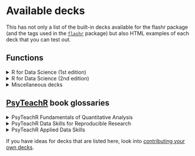 # Available decks

This has not only a list of the built-in decks available for the flashr package (and the tags used in the [`flashr`](https://jeffreyrstevens.github.io/flashr/) package) but also HTML examples of each deck that you can test out.

## Functions

<details>

<summary>R for Data Science (1st edition)</summary>

-   <a href = "html/r4ds01.html" target="_blank">Ch. 1 Introduction</a>: `r4ds01`
-   <a href = "html/r4ds03.html" target="_blank">Ch. 3 Data visualization</a>: `r4ds03`
-   <a href = "html/r4ds05.html" target="_blank">Ch. 5 Data transformation</a>: `r4ds05`
-   <a href = "html/r4ds07.html" target="_blank">Ch. 7 Exploratory data analysis</a>: `r4ds07`
-   <a href = "html/r4ds08.html" target="_blank">Ch. 8 Workflow: projects</a>: `r4ds08`
-   <a href = "html/r4ds10.html" target="_blank">Ch. 10 Tibbles</a>: `r4ds10`
-   <a href = "html/r4ds11.html" target="_blank">Ch. 11 Data import</a>: `r4ds11`
-   <a href = "html/r4ds12.html" target="_blank">Ch. 12 Tidy data</a>: `r4ds12`
-   <a href = "html/r4ds13.html" target="_blank">Ch. 13 Relational data</a>: `r4ds13`
-   <a href = "html/r4ds14.html" target="_blank">Ch. 14 Strings</a>: `r4ds14`
-   <a href = "html/r4ds15.html" target="_blank">Ch. 15 Factors</a>: `r4ds15`
-   <a href = "html/r4ds16.html" target="_blank">Ch. 16 Dates and times</a>: `r4ds16`
-   <a href = "html/r4ds18.html" target="_blank">Ch. 18 Pipes</a>: `r4ds18`
-   <a href = "html/r4ds20.html" target="_blank">Ch. 20 Vectors</a>: `r4ds20`
-   <a href = "html/r4ds21.html" target="_blank">Ch. 21 Iteration</a>: `r4ds21`
-   <a href = "html/r4ds23.html" target="_blank">Ch. 23 Model basics</a>: `r4ds23`
-   <a href = "html/r4ds25.html" target="_blank">Ch. 25 Many models</a>: `r4ds25`
-   <a href = "html/r4ds27.html" target="_blank">Ch. 27 R Markdown</a>: `r4ds27`
-   <a href = "html/r4ds28.html" target="_blank">Ch. 28 Graphics for communication</a>: `r4ds28`
-   <a href = "html/r4ds29.html" target="_blank">Ch. 29 R Markdown formats</a>: `r4ds29`
-   <a href = "html/r4ds30.html" target="_blank">Ch. 30 R Markdown workflow</a>: `r4ds30`

</details>

<details>

<summary>R for Data Science (2nd edition)</summary>

-   <a href = "html/r4ds-2e00.html" target="_blank">Ch. 0 Introduction</a>: `r4ds-2e00`
-   <a href = "html/r4ds-2e01.html" target="_blank">Ch. 1 Data visualization</a>: `r4ds-2e01`
-   <a href = "html/r4ds-2e02.html" target="_blank">Ch. 2 Workflow: Basics</a>: `r4ds-2e02`
-   <a href = "html/r4ds-2e03.html" target="_blank">Ch. 3 Data transformation</a>: `r4ds-2e03`
-   <a href = "html/r4ds-2e04.html" target="_blank">Ch. 4 Workflow: Style</a>: `r4ds-2e04`
-   <a href = "html/r4ds-2e05.html" target="_blank">Ch. 5 Data tidying</a>: `r4ds-2e05`
-   <a href = "html/r4ds-2e07.html" target="_blank">Ch. 7 Data import</a>: `r4ds-2e07`
-   <a href = "html/r4ds-2e09.html" target="_blank">Ch. 9 Layers</a>: `r4ds-2e09`
-   <a href = "html/r4ds-2e10.html" target="_blank">Ch. 10 Exploratory data analysis</a>: `r4ds-2e10`
-   <a href = "html/r4ds-2e11.html" target="_blank">Ch. 11 Communication</a>: `r4ds-2e11`
-   <a href = "html/r4ds-2e12.html" target="_blank">Ch. 12 Logical vectors</a>: `r4ds-2e12`
-   <a href = "html/r4ds-2e13.html" target="_blank">Ch. 13 Numbers</a>: `r4ds-2e13`
-   <a href = "html/r4ds-2e14.html" target="_blank">Ch. 14 Strings</a>: `r4ds-2e14`
-   <a href = "html/r4ds-2e15.html" target="_blank">Ch. 15 Regular expressions</a>: `r4ds-2e15`
-   <a href = "html/r4ds-2e16.html" target="_blank">Ch. 16 Factors</a>: `r4ds-2e16`
-   <a href = "html/r4ds-2e17.html" target="_blank">Ch. 17 Dates and times</a>: `r4ds-2e17`
-   <a href = "html/r4ds-2e18.html" target="_blank">Ch. 18 Missing values</a>: `r4ds-2e18`
-   <a href = "html/r4ds-2e19.html" target="_blank">Ch. 19 Joins</a>: `r4ds-2e19`
-   <a href = "html/r4ds-2e20.html" target="_blank">Ch. 20 Spreadsheets</a>: `r4ds-2e20`
-   <a href = "html/r4ds-2e21.html" target="_blank">Ch. 21 Databases</a>: `r4ds-2e21`
-   <a href = "html/r4ds-2e22.html" target="_blank">Ch. 22 Arrow</a>: `r4ds-2e22`
-   <a href = "html/r4ds-2e23.html" target="_blank">Ch. 23 Hierarchical data</a>: `r4ds-2e23`
-   <a href = "html/r4ds-2e24.html" target="_blank">Ch. 24 Web scraping</a>: `r4ds-2e24`
-   <a href = "html/r4ds-2e25.html" target="_blank">Ch. 25 Functions</a>: `r4ds-2e25`
-   <a href = "html/r4ds-2e26.html" target="_blank">Ch. 26 Iteration</a>: `r4ds-2e26`
-   <a href = "html/r4ds-2e27.html" target="_blank">Ch. 27 Base R</a>: `r4ds-2e27`
-   <a href = "html/r4ds-2e28.html" target="_blank">Ch. 28 Quarto</a>: `r4ds-2e28`
-   <a href = "html/r4ds-2e29.html" target="_blank">Ch. 29 Quarto formats</a>: `r4ds-2e29`

</details>

<details>

<summary>Miscellaneous decks</summary>

-   <a href = "html/data_types.html" target="_blank">Data types</a>: `data_types`
-   <a href = "html/operators.html" target="_blank">Operators</a>: `operators`
-   <a href = "html/vectors.html" target="_blank">Vectors</a>: `vectors`

</details>

## [PsyTeachR](https://psyteachr.github.io/) book glossaries

<details>

<summary>PsyTeachR Fundamentals of Quantitative Analysis</summary>

-   <a href = "html/psyteachr_fqa01.html" target="_blank">Ch. 1 Introduction to programming</a>: `psyteachr_fqa01`
-   <a href = "html/psyteachr_fqa02.html" target="_blank">Ch. 2 Creating reproducible documents</a>: `psyteachr_fqa002`
-   <a href = "html/psyteachr_fqa03.html" target="_blank">Ch. 3 Intro to data visualisation</a>: `psyteachr_fqa03`
-   <a href = "html/psyteachr_fqa04.html" target="_blank">Ch. 4 Data wrangling 1</a>: `psyteachr_fqa04`
-   <a href = "html/psyteachr_fqa05.html" target="_blank">Ch. 5 Data wrangling 2</a>: `psyteachr_fqa05`
-   <a href = "html/psyteachr_fqa06.html" target="_blank">Ch. 6 Data wrangling 3</a>: `psyteachr_fqa06`
-   <a href = "html/psyteachr_fqa07.html" target="_blank">Ch. 7 Scatterplots, boxplots, violin plots</a>: `psyteachr_fqa07`
-   <a href = "html/psyteachr_fqa08.html" target="_blank">Ch. 8 Regression with continuous predictor</a>: `psyteachr_fqa08`
-   <a href = "html/psyteachr_fqa09.html" target="_blank">Ch. 9 Regression with categorical predictor</a>: `psyteachr_fqa09`
-   <a href = "html/psyteachr_fqa10.html" target="_blank">Ch. 10 Statistical power</a>: `psyteachr_fqa10`
-   <a href = "html/psyteachr_fqa11.html" target="_blank">Ch. 11 Missing data</a>: `psyteachr_fqa11`
-   <a href = "html/psyteachr_fqa12.html" target="_blank">Ch. 12 One-way ANOVA</a>: `psyteachr_fqa12`
-   <a href = "html/psyteachr_fqa13.html" target="_blank">Ch. 13 Factorial ANOVA</a>: `psyteachr_fqa13`
-   <a href = "html/psyteachr_fqa14.html" target="_blank">Ch. 14 Multiple regression</a>: `psyteachr_fqa14`
-   <a href = "html/psyteachr_fqa15.html" target="_blank">Ch. 15 Analysis Journey 1</a>: `psyteachr_fqa15`
-   <a href = "html/psyteachr_fqa16.html" target="_blank">Ch. 16 Analysis Journey 2</a>: `psyteachr_fqa16`
<!-- -   <a href = "html/psyteachr_fqa17.html" target="_blank">Ch. 17 Multiple regression</a>: `psyteachr_fqa17` -->

</details>

<details>

<summary>PsyTeachR Data Skills for Reproducible Research</summary>

-   <a href = "html/psyteachr_dsrr01.html" target="_blank">Ch. 1 Introduction</a>: `psyteachr_dsrr01`
-   <a href = "html/psyteachr_dsrr02.html" target="_blank">Ch. 2 Reports</a>: `psyteachr_dsrr02`
-   <a href = "html/psyteachr_dsrr03.html" target="_blank">Ch. 3 Data visualisation</a>: `psyteachr_dsrr03`
-   <a href = "html/psyteachr_dsrr04.html" target="_blank">Ch. 4 Data summaries</a>: `psyteachr_dsrr04`
-   <a href = "html/psyteachr_dsrr05.html" target="_blank">Ch. 5 Data relations</a>: `psyteachr_dsrr05`
-   <a href = "html/psyteachr_dsrr06.html" target="_blank">Ch. 6 Data tidying</a>: `psyteachr_dsrr06`
-   <a href = "html/psyteachr_dsrr07.html" target="_blank">Ch. 7 Data wrangling</a>: `psyteachr_dsrr07`
-   <a href = "html/psyteachr_dsrr08.html" target="_blank">Ch. 8 Iteration & functions</a>: `psyteachr_dsrr08`
-   <a href = "html/psyteachr_dsrr09.html" target="_blank">Ch. 9 Probability & simulation</a>: `psyteachr_dsrr09`
-   <a href = "html/psyteachr_dsrr10.html" target="_blank">Ch. 10 Next steps</a>: `psyteachr_dsrr10`

</details>

<details>

<summary>PsyTeachR Applied Data Skills</summary>

-   <a href = "html/psyteachr_ads01.html" target="_blank">Ch. 1 Intro to R and RStudio</a>: `psyteachr_ads01`
-   <a href = "html/psyteachr_ads02.html" target="_blank">Ch. 2 Reports with R Markdown</a>: `psyteachr_ads02`
-   <a href = "html/psyteachr_ads03.html" target="_blank">Ch. 3 Data visualisation</a>: `psyteachr_ads03`
-   <a href = "html/psyteachr_ads04.html" target="_blank">Ch. 4 Data summaries</a>: `psyteachr_ads04`
-   <a href = "html/psyteachr_ads05.html" target="_blank">Ch. 5 Practice report</a>: `psyteachr_ads05`
-   <a href = "html/psyteachr_ads06.html" target="_blank">Ch. 6 Coding with AI</a>: `psyteachr_ads06`
-   <a href = "html/psyteachr_ads07.html" target="_blank">Ch. 7 Data relations</a>: `psyteachr_ads07`
-   <a href = "html/psyteachr_ads08.html" target="_blank">Ch. 8 Data tidying</a>: `psyteachr_ads08`
-   <a href = "html/psyteachr_ads09.html" target="_blank">Ch. 9 Data wrangling</a>: `psyteachr_ads09`
-   <a href = "html/psyteachr_ads10.html" target="_blank">Ch. 10 Customising visualisations & reports</a>: `psyteachr_ads10`

</details>

If you have ideas for decks that are listed here, look into [contributing your own decks](contribute.html).